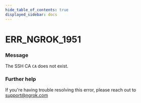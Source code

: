 ```yaml
---
hide_table_of_contents: true
displayed_sidebar: docs
---
```



# ERR_NGROK_1951

### Message

The SSH CA `CA` does not exist.

### Further help

If you're having trouble resolving this error, please reach out to [support@ngrok.com](mailto:support@ngrok.com?subject=Help%20with%20ERR_NGROK_1951)

<ErrorDetails error="err_ngrok_1951" />
